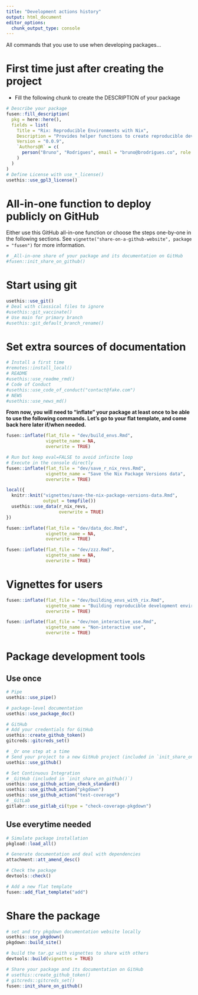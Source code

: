 ```yaml
---
title: "Development actions history"
output: html_document
editor_options: 
  chunk_output_type: console
---
```


All commands that you use to use when developing packages...

# First time just after creating the project

- Fill the following chunk to create the DESCRIPTION of your package

```r
# Describe your package
fusen::fill_description(
  pkg = here::here(),
  fields = list(
    Title = "Rix: Reproducible Environments with Nix",
    Description = "Provides helper functions to create reproducible development environments using the Nix package manager.",
    Version = "0.0.9",
    `Authors@R` = c(
      person("Bruno", "Rodrigues", email = "bruno@brodrigues.co", role = c("aut", "cre"), comment = c(ORCID = "0000-0002-3211-3689"))
    )
  )
)
# Define License with use_*_license()
usethis::use_gpl3_license()

```

# All-in-one function to deploy publicly on GitHub

Either use this GitHub all-in-one function or choose the steps one-by-one in the following sections.
See `vignette("share-on-a-github-website", package = "fusen")` for more information.

```r
# _All-in-one share of your package and its documentation on GitHub
#fusen::init_share_on_github()
```


# Start using git

```r
usethis::use_git()
# Deal with classical files to ignore
#usethis::git_vaccinate()
# Use main for primary branch
#usethis::git_default_branch_rename()
```

# Set extra sources of documentation

```r
# Install a first time
#remotes::install_local()
# README
#usethis::use_readme_rmd()
# Code of Conduct
#usethis::use_code_of_conduct("contact@fake.com")
# NEWS
#usethis::use_news_md()
```

**From now, you will need to "inflate" your package at least once to be able to use the following commands. Let's go to your flat template, and come back here later if/when needed.**

```r
fusen::inflate(flat_file = "dev/build_envs.Rmd",
               vignette_name = NA,
               overwrite = TRUE)
```

```r
# Run but keep eval=FALSE to avoid infinite loop
# Execute in the console directly
fusen::inflate(flat_file = "dev/save_r_nix_revs.Rmd",
               vignette_name = "Save the Nix Package Versions data",
               overwrite = TRUE)
```

```r
local({
  knitr::knit("vignettes/save-the-nix-package-versions-data.Rmd",
              output = tempfile())
  usethis::use_data(r_nix_revs,
                    overwrite = TRUE)
})

```

```r
fusen::inflate(flat_file = "dev/data_doc.Rmd",
               vignette_name = NA,
               overwrite = TRUE)
```

```r
fusen::inflate(flat_file = "dev/zzz.Rmd",
               vignette_name = NA,
               overwrite = TRUE)
```

# Vignettes for users

```r
fusen::inflate(flat_file = "dev/building_envs_with_rix.Rmd",
               vignette_name = "Building reproducible development environments with {rix}",
               overwrite = TRUE)
```

```r
fusen::inflate(flat_file = "dev/non_interactive_use.Rmd",
               vignette_name = "Non-interactive use",
               overwrite = TRUE)
```


# Package development tools
## Use once

```r
# Pipe
usethis::use_pipe()

# package-level documentation
usethis::use_package_doc()

# GitHub
# Add your credentials for GitHub
usethis::create_github_token()
gitcreds::gitcreds_set()

# _Or one step at a time
# Send your project to a new GitHub project (included in `init_share_on_github()`)
usethis::use_github()

# Set Continuous Integration
# _GitHub (included in `init_share_on_github()`)
usethis::use_github_action_check_standard()
usethis::use_github_action("pkgdown")
usethis::use_github_action("test-coverage")
# _GitLab
gitlabr::use_gitlab_ci(type = "check-coverage-pkgdown")
```

## Use everytime needed

```r
# Simulate package installation
pkgload::load_all()

# Generate documentation and deal with dependencies
attachment::att_amend_desc()

# Check the package
devtools::check()

# Add a new flat template
fusen::add_flat_template("add")
```

# Share the package

```r
# set and try pkgdown documentation website locally
usethis::use_pkgdown()
pkgdown::build_site()

# build the tar.gz with vignettes to share with others
devtools::build(vignettes = TRUE)

# Share your package and its documentation on GitHub
# usethis::create_github_token()
# gitcreds::gitcreds_set()
fusen::init_share_on_github()
```


